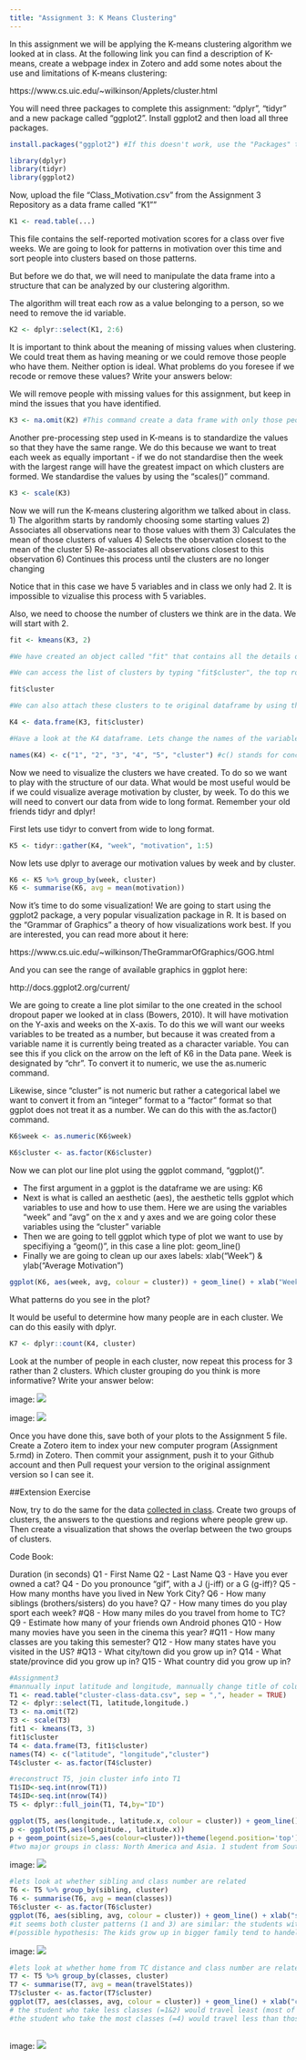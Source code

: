 ```yaml
---
title: "Assignment 3: K Means Clustering"
---
```


In this assignment we will be applying the K-means clustering algorithm we looked at in class. At the following link you can find a description of K-means, create a webpage index in Zotero and add some notes about the use and limitations of K-means clustering:

https://www.cs.uic.edu/~wilkinson/Applets/cluster.html

You will need three packages to complete this assignment: "dplyr", "tidyr" and a new package called "ggplot2". Install ggplot2 and then load all three packages.

```r

install.packages("ggplot2") #If this doesn't work, use the "Packages" tab to install the package.

library(dplyr)
library(tidyr)
library(ggplot2)

```

Now, upload the file "Class_Motivation.csv" from the Assignment 3 Repository as a data frame called "K1""
```r

K1 <- read.table(...)

```

This file contains the self-reported motivation scores for a class over five weeks. We are going to look for patterns in motivation over this time and sort people into clusters based on those patterns.

But before we do that, we will need to manipulate the data frame into a structure that can be analyzed by our clustering algorithm.

The algorithm will treat each row as a value belonging to a person, so we need to remove the id variable.

```r

K2 <- dplyr::select(K1, 2:6)

```

It is important to think about the meaning of missing values when clustering. We could treat them as having meaning or we could remove those people who have them. Neither option is ideal. What problems do you foresee if we recode or remove these values? Write your answers below:



We will remove people with missing values for this assignment, but keep in mind the issues that you have identified.


```r

K3 <- na.omit(K2) #This command create a data frame with only those people with no missing values. It "omits" all rows with missing values, also known as a "listwise deletion". EG - It runs down the list deleting rows as it goes.

```

Another pre-processing step used in K-means is to standardize the values so that they have the same range. We do this because we want to treat each week as equally important - if we do not standardise then the week with the largest range will have the greatest impact on which clusters are formed. We standardise the values by using the "scales()" command.

```r

K3 <- scale(K3)

```


Now we will run the K-means clustering algorithm we talked about in class. 
1) The algorithm starts by randomly choosing some starting values 
2) Associates all observations near to those values with them
3) Calculates the mean of those clusters of values
4) Selects the observation closest to the mean of the cluster
5) Re-associates all observations closest to this observation
6) Continues this process until the clusters are no longer changing

Notice that in this case we have 5 variables and in class we only had 2. It is impossible to vizualise this process with 5 variables.

Also, we need to choose the number of clusters we think are in the data. We will start with 2.

```r

fit <- kmeans(K3, 2) 

#We have created an object called "fit" that contains all the details of our clustering including which observations belong to each cluster.

#We can access the list of clusters by typing "fit$cluster", the top row corresponds to the original order the rows were in. Notice we have deleted some rows.

fit$cluster

#We can also attach these clusters to te original dataframe by using the "data.frame" command to create a new data frame called K4.

K4 <- data.frame(K3, fit$cluster)

#Have a look at the K4 dataframe. Lets change the names of the variables to make it more convenient with the names() command.

names(K4) <- c("1", "2", "3", "4", "5", "cluster") #c() stands for concatonate and it creates a vector of anything, in this case a vector of names.


```

Now we need to visualize the clusters we have created. To do so we want to play with the structure of our data. What would be most useful would be if we could visualize average motivation by cluster, by week. To do this we will need to convert our data from wide to long format. Remember your old friends tidyr and dplyr!

First lets use tidyr to convert from wide to long format.
```r

K5 <- tidyr::gather(K4, "week", "motivation", 1:5)

```

Now lets use dplyr to average our motivation values by week and by cluster.

```r

K6 <- K5 %>% group_by(week, cluster)
K6 <- summarise(K6, avg = mean(motivation))

```

Now it's time to do some visualization! We are going to start using the ggplot2 package, a very popular visualization package in R. It is based on the "Grammar of Graphics" a theory of how visualizations work best. If you are interested, you can read more about it here: 

https://www.cs.uic.edu/~wilkinson/TheGrammarOfGraphics/GOG.html

And you can see the range of available graphics in ggplot here:

http://docs.ggplot2.org/current/

We are going to create a line plot similar to the one created in the school dropout paper we looked at in class (Bowers, 2010). It will have motivation on the Y-axis and weeks on the X-axis. To do this we will want our weeks variables to be treated as a number, but because it was created from a variable name it is currently being treated as a character variable. You can see this if you click on the arrow on the left of K6 in the Data pane. Week is designated by "chr". To convert it to numeric, we use the as.numeric command. 

Likewise, since "cluster" is not numeric but rather a categorical label we want to convert it from an "integer" format to a "factor" format so that ggplot does not treat it as a number. We can do this with the as.factor() command.

```r

K6$week <- as.numeric(K6$week)

K6$cluster <- as.factor(K6$cluster)

```

Now we can plot our line plot using the ggplot command, "ggplot()".

- The first argument in a ggplot is the dataframe we are using: K6
- Next is what is called an aesthetic (aes), the aesthetic tells ggplot which variables to use and how to use them. Here we are using the variables "week" and "avg" on the x and y axes and we are going color these variables using the "cluster" variable
- Then we are going to tell ggplot which type of plot we want to use by specifiying a "geom()", in this case a line plot: geom_line()
- Finally we are going to clean up our axes labels: xlab("Week") & ylab("Average Motivation")

```r

ggplot(K6, aes(week, avg, colour = cluster)) + geom_line() + xlab("Week") + ylab("Average Motivation")

```

What patterns do you see in the plot?

It would be useful to determine how many people are in each cluster. We can do this easily with dplyr.

```r
K7 <- dplyr::count(K4, cluster)
```

Look at the number of people in each cluster, now repeat this process for 3 rather than 2 clusters. Which cluster grouping do you think is more informative? Write your answer below:


image: ![](demo.jpeg)

image: ![](demo2.jpeg)


Once you have done this, save both of your plots to the Assignment 5 file. Create a Zotero item to index your new computer program (Assignment 5.rmd) in Zotero. Then commit your assignment, push it to your Github account and then Pull request your version to the original assignment version so I can see it.

##Extension Exercise

Now, try to do the same for the data [collected in class](https://tccolumbia.qualtrics.com/SE/?SID=SV_6RRqlSAM6lZWYQt). Create two groups of clusters, the answers to the questions and regions where people grew up. Then create a visualization that shows the overlap between the two groups of clusters.

Code Book:

Duration (in seconds)
Q1 - First Name
Q2 - Last Name
Q3 - Have you ever owned a cat?
Q4 - Do you pronounce "gif", with a J (j-iff) or a G (g-iff)?
Q5 - How many months have you lived in New York City?
Q6 - How many siblings (brothers/sisters) do you have?
Q7 - How many times do you play sport each week?
#Q8 - How many miles do you travel from home to TC?
Q9 - Estimate how many of your friends own Android phones
Q10 - How many movies have you seen in the cinema this year?
#Q11 - How many classes are you taking this semester?
Q12 - How many states have you visited in the US?
#Q13 - What city/town did you grow up in?
Q14 - What state/province did you grow up in?
Q15 - What country did you grow up in?

```r

#Assignment3
#mannually input latitude and longitude, mannually change title of column
T1 <- read.table("cluster-class-data.csv", sep = ",", header = TRUE)
T2 <- dplyr::select(T1, latitude,longitude.)
T3 <- na.omit(T2)
T3 <- scale(T3)
fit1 <- kmeans(T3, 3) 
fit1$cluster
T4 <- data.frame(T3, fit1$cluster)
names(T4) <- c("latitude", "longitude","cluster") 
T4$cluster <- as.factor(T4$cluster)

#reconstruct T5, join cluster info into T1
T1$ID<-seq.int(nrow(T1))
T4$ID<-seq.int(nrow(T4))
T5 <- dplyr::full_join(T1, T4,by="ID")

ggplot(T5, aes(longitude., latitude.x, colour = cluster)) + geom_line() + xlab("longitude") + ylab("latitude")
p <- ggplot(T5,aes(longitude., latitude.x))
p + geom_point(size=5,aes(colour=cluster))+theme(legend.position='top')
#two major groups in class: North America and Asia. 1 student from South America.


```
image: ![](region2.jpeg)
```r


#lets look at whether sibling and class number are related
T6 <- T5 %>% group_by(sibling, cluster)
T6 <- summarise(T6, avg = mean(classes))
T6$cluster <- as.factor(T6$cluster)
ggplot(T6, aes(sibling, avg, colour = cluster)) + geom_line() + xlab("sibling number") + ylab("Average taking class number")
#it seems both cluster patterns (1 and 3) are similar: the students with more sibling tends to take more classes 
#(possible hypothesis: The kids grow up in bigger family tend to handel stress better? and this is cross cultural.)
```
image: ![](sibling_classes.jpeg)
```r
#lets look at whether home from TC distance and class number are related
T7 <- T5 %>% group_by(classes, cluster)
T7 <- summarise(T7, avg = mean(travelStates))
T7$cluster <- as.factor(T7$cluster)
ggplot(T7, aes(classes, avg, colour = cluster)) + geom_line() + xlab("class number") + ylab("travel state numbers")
# the student who take less classes (=1&2) would travel least (most of them are not full time students, maybe they are working?)
#the student who take the most classes (=4) would travel less than those taking 3 classes (maybe full time students do not have time to travel?)
 
```

image: ![](class and travel states.jpeg)



